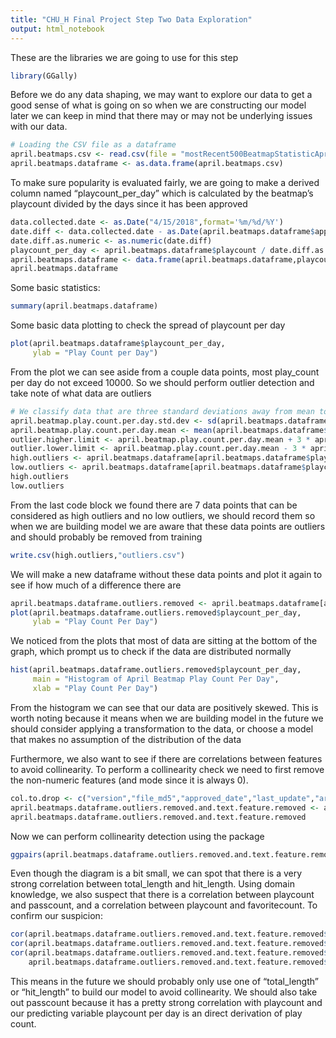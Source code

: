 ```yaml
---
title: "CHU_H Final Project Step Two Data Exploration"
output: html_notebook
---
```


These are the libraries we are going to use for this step

```r
library(GGally)
```

Before we do any data shaping, we may want to explore our data to get a good sense of what is going on so when we are constructing our model later we can keep in mind that there may or may not be underlying issues with our data.

```r
# Loading the CSV file as a dataframe
april.beatmaps.csv <- read.csv(file = "mostRecent500BeatmapStatisticApril.csv", header = TRUE)
april.beatmaps.dataframe <- as.data.frame(april.beatmaps.csv)
```

To make sure popularity is evaluated fairly, we are going to make a derived column named "playcount_per_day" which is calculated by the beatmap's playcount divided by the days since it has been approved

```r
data.collected.date <- as.Date("4/15/2018",format='%m/%d/%Y')
date.diff <- data.collected.date - as.Date(april.beatmaps.dataframe$approved_date)
date.diff.as.numeric <- as.numeric(date.diff)
playcount_per_day <- april.beatmaps.dataframe$playcount / date.diff.as.numeric
april.beatmaps.dataframe <- data.frame(april.beatmaps.dataframe,playcount_per_day)
april.beatmaps.dataframe
```

Some basic statistics:

```r
summary(april.beatmaps.dataframe)
```


Some basic data plotting to check the spread of playcount per day

```r
plot(april.beatmaps.dataframe$playcount_per_day,
     ylab = "Play Count per Day")
```

From the plot we can see aside from a couple data points, most play_count per day do not exceed 10000. So we should perform outlier detection and take note of what data are outliers

```r
# We classify data that are three standard deviations away from mean to be outliers
april.beatmap.play.count.per.day.std.dev <- sd(april.beatmaps.dataframe$playcount_per_day)
april.beatmap.play.count.per.day.mean <- mean(april.beatmaps.dataframe$playcount_per_day)
outlier.higher.limit <- april.beatmap.play.count.per.day.mean + 3 * april.beatmap.play.count.per.day.std.dev
outlier.lower.limit <- april.beatmap.play.count.per.day.mean - 3 * april.beatmap.play.count.per.day.std.dev
high.outliers <- april.beatmaps.dataframe[april.beatmaps.dataframe$playcount_per_day > outlier.higher.limit,]
low.outliers <- april.beatmaps.dataframe[april.beatmaps.dataframe$playcount_per_day < outlier.lower.limit,]
high.outliers
low.outliers
```

From the last code block we found there are 7 data points that can be considered as high outliers and no low outliers, we should record them so when we are building model we are aware that these data points are outliers and should probably be removed from training 

```r
write.csv(high.outliers,"outliers.csv")
```


We will make a new dataframe without these data points and plot it again to see if how much of a difference there are

```r
april.beatmaps.dataframe.outliers.removed <- april.beatmaps.dataframe[april.beatmaps.dataframe$playcount_per_day < outlier.higher.limit,]
plot(april.beatmaps.dataframe.outliers.removed$playcount_per_day,
     ylab = "Play Count Per Day")
```

We noticed from the plots that most of data are sitting at the bottom of the graph, which prompt us to check if the data are distributed normally

```r
hist(april.beatmaps.dataframe.outliers.removed$playcount_per_day,
     main = "Histogram of April Beatmap Play Count Per Day",
     xlab = "Play Count Per Day")
```

From the histogram we can see that our data are positively skewed. This is worth noting because it means when we are building model in the future we should consider applying a transformation to the data, or choose a model that makes no assumption of the distribution of the data


Furthermore, we also want to see if there are correlations between features to avoid collinearity. To perform a collinearity check we need to first remove the non-numeric features (and mode since it is always 0).

```r
col.to.drop <- c("version","file_md5","approved_date","last_update","artist","title","creator","source","tags","mode")
april.beatmaps.dataframe.outliers.removed.and.text.feature.removed <- april.beatmaps.dataframe.outliers.removed[, !(names(april.beatmaps.dataframe.outliers.removed) %in% col.to.drop)]
april.beatmaps.dataframe.outliers.removed.and.text.feature.removed
```

Now we can perform collinearity detection using the package

```r
ggpairs(april.beatmaps.dataframe.outliers.removed.and.text.feature.removed)
```

Even though the diagram is a bit small, we can spot that there is a very strong correlation between total_length and hit_length. Using domain knowledge, we also suspect that there is a correlation between playcount and passcount, and a correlation between playcount and favoritecount. To confirm our suspicion:

```r
cor(april.beatmaps.dataframe.outliers.removed.and.text.feature.removed$total_length, april.beatmaps.dataframe.outliers.removed.and.text.feature.removed$hit_length)
cor(april.beatmaps.dataframe.outliers.removed.and.text.feature.removed$playcount, april.beatmaps.dataframe.outliers.removed.and.text.feature.removed$passcount)
cor(april.beatmaps.dataframe.outliers.removed.and.text.feature.removed$playcount,
    april.beatmaps.dataframe.outliers.removed.and.text.feature.removed$favourite_count)
```

This means in the future we should probably only use one of "total_length" or "hit_length" to build our model to avoid collinearity. We should also take out passcount because it has a pretty strong correlation with playcount and our predicting variable playcount per day is an direct derivation of play count.


